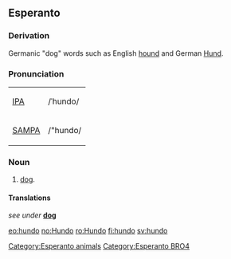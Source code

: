 ==Esperanto==
===Derivation===
Germanic "dog" words such as English [[hound]] and German [[Hund]].

===Pronunciation===
{| border=1 cellpadding=5
| [[w:IPA|IPA]] || /ˈhundo/
|-
| [[w:SAMPA|SAMPA]] || /"hundo/
|}

=== Noun ===
{{eo-noun}}
# [[dog]].

====Translations====
''see under'' '''[[dog]]'''

[[Category:Esperanto animals]]
[[Category:Esperanto BRO4]]

[[eo:hundo]]
[[no:Hundo]]
[[ro:Hundo]]
[[fi:hundo]]
[[sv:hundo]]